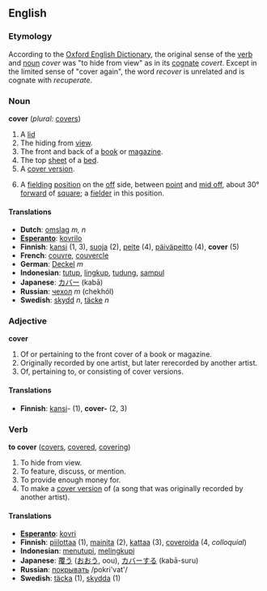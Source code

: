 ==English==

===Etymology===
According to the [[w:Oxford English Dictionary|Oxford English Dictionary]], the original sense of the [[verb]] and [[noun]] ''cover'' was "to hide from view" as in its [[cognate]] ''covert''.  Except in the limited sense of "cover again", the word ''recover'' is unrelated and is cognate with ''recuperate''.

===Noun===
'''cover'''   (''plural:'' [[covers]])
#A [[lid]]
#The hiding from [[view]].
#The front and back of a [[book]] or [[magazine]].
#The top [[sheet]] of a [[bed]].
#A [[cover version]].
#{{cricket}} A [[fielding]] [[position]] on the [[off]] side, between [[point]] and [[mid off]], about 30° [[forward]] of [[square]]; a [[fielder]] in this position.

==== Translations ====
*'''Dutch''': [[omslag]] ''m, n''
*'''[[Esperanto]]''': [[kovrilo]]
*'''Finnish''': [[kansi]] (1, 3), [[suoja]] (2), [[peite]] (4), [[päiväpeitto]] (4), '''cover''' (5)
*'''French''': [[couvre]], [[couvercle]]
*'''German''': [[Deckel]] ''m''
*'''Indonesian''': [[tutup]], [[lingkup]], [[tudung]], [[sampul]]
*'''Japanese''': [[カバー]] (kabā)
*'''Russian''': [[чехол]] ''m'' (chekhól)
*'''Swedish''': [[skydd]] ''n'', [[täcke]] ''n''

===Adjective===
'''cover'''
#Of or pertaining to the front cover of a book or magazine.
#Originally recorded by one artist, but later rerecorded by another artist. 
#Of, pertaining to, or consisting of cover versions.

====Translations====
*'''Finnish''': [[kansi]]- (1), '''cover-''' (2, 3)

===Verb===
'''to cover'''   ([[covers]], [[covered]], [[covering]])
#To hide from view.
#To feature, discuss, or mention.
#To provide enough money for.
#To make a [[cover version]] of (a song that was originally recorded by another artist).

====Translations====
*'''[[Esperanto]]''': [[kovri]]
*'''Finnish''': [[piilottaa]] (1), [[mainita]] (2), [[kattaa]] (3), [[coveroida]] (4, ''colloquial'')
*'''Indonesian''': [[tutup|menutupi]], [[lingkup|melingkupi]]
*'''Japanese''': [[覆う]] ([[おおう]], oou), [[カバー]]する (kabā-suru)
*'''Russian''': [[:ru:покрывать|покрывать]] /pokri'vat'/
*'''Swedish''': [[täcka]] (1), [[skydda]] (1)